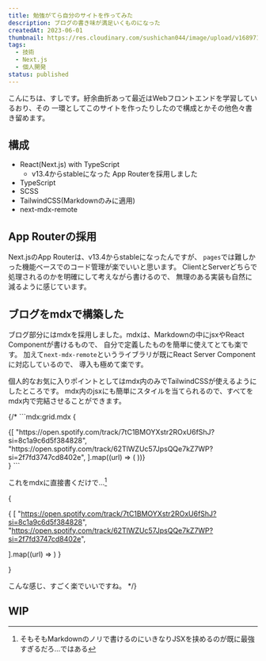 ```yaml
---
title: 勉強がてら自分のサイトを作ってみた
description: ブログの書き味が満足いくものになった
createdAt: 2023-06-01
thumbnail: https://res.cloudinary.com/sushichan044/image/upload/v1689711992/tech/build-my-website/nextjs_ho2z0d.png
tags:
  - 技術
  - Next.js
  - 個人開発
status: published
---
```



こんにちは、すしです。紆余曲折あって最近はWebフロントエンドを学習しているおり、その
一環としてこのサイトを作ったりしたので構成とかその他色々書き留めます。

## 構成

- React(Next.js) with TypeScript
  - v13.4からstableになった App Routerを採用しました
- TypeScript
- SCSS
- TailwindCSS(Markdownのみに適用)
- next-mdx-remote

## App Routerの採用

Next.jsのApp Routerは、v13.4からstableになったんですが、
`pages`では難しかった機能ベースでのコード管理が楽でいいと思います。
ClientとServerどちらで処理されるのかを明確にして考えながら書けるので、
無理のある実装も自然に減るように感じています。

## ブログをmdxで構築した

ブログ部分にはmdxを採用しました。mdxは、Markdownの中にjsxやReact Componentが書けるもので、
自分で定義したものを簡単に使えてとても楽です。
加えて`next-mdx-remote`というライブラリが既にReact Server Componentに対応しているので、
導入も極めて楽です。

個人的なお気に入りポイントとしてはmdx内のみでTailwindCSSが使えるようにしたところです。
mdx内のjsxにも簡単にスタイルを当てられるので、すべてをmdx内で完結させることができます。

{/* ```mdx:grid.mdx
{
<div className="grid grid-cols-1 md:grid-cols-2">
  {[
    "https://open.spotify.com/track/7tC1BMOYXstr2ROxU6fShJ?si=8c1a9c6d5f384828",
    "https://open.spotify.com/track/62TlWZUc57JpsQQe7kZ7WP?si=2f7fd3747cd8402e",
  ].map((url) => (
    <SpotifyCard key={url} url={url} />
  ))}
</div>
}
```

これをmdxに直接書くだけで...[^1]
[^1]: そもそもMarkdownのノリで書けるのにいきなりJSXを挟めるのが既に最強すぎるだろ...ではある

{<div className="grid grid-cols-1 md:grid-cols-2">
{
[
"https://open.spotify.com/track/7tC1BMOYXstr2ROxU6fShJ?si=8c1a9c6d5f384828",
"https://open.spotify.com/track/62TlWZUc57JpsQQe7kZ7WP?si=2f7fd3747cd8402e",

].map((url) => <SpotifyCard key={url} url={url} />)
}
</div>}

こんな感じ、すごく楽でいいですね。 */}

## WIP
